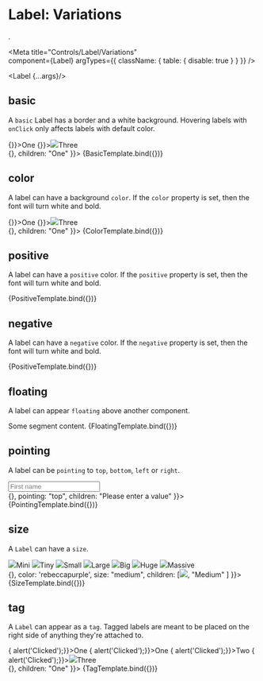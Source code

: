 
# Label: Variations
.

<Meta
  title="Controls/Label/Variations"  
  component={Label}
  argTypes={{
    className: { table: { disable: true } }
  }}
/>

  <Label {...args}/>

## basic

A `basic` Label has a border and a white background. Hovering labels with `onClick` only affects labels with default color. 

<div>
  <Label {...args}/>
  <Label basic color="teal" onClick={() => {}}>One</Label>
  <Label basic color="rebeccapurple" onClick={() => {}}><Image src='https://react.semantic-ui.com/images/avatar/small/stevie.jpg' />Three</Label>
</div>

<Canvas>
  <Story
    name="basic"
    args={{ basic: true, onClick: () => {}, children: "One" }}>
    {BasicTemplate.bind({})}
  </Story>
</Canvas>

## color 

A label can have a background `color`. If the `color` property is set, then 
the font will turn white and bold.

<div>
  <Label {...args}/>
  <Label color="teal" onClick={() => {}}>One</Label>
  <Label color="rebeccapurple" onClick={() => {}}><Image src='https://react.semantic-ui.com/images/avatar/small/stevie.jpg' />Three</Label>
</div>

<Canvas>
  <Story
    name="color"
    args={{ onClick: () => {}, children: "One" }}>
    {ColorTemplate.bind({})}
  </Story>
</Canvas>

## positive

A label can have a `positive` color. If the `positive` property is set, then 
the font will turn white and bold.

<div>
  <Label {...args}/>
</div>

<Canvas>
  <Story
    name="positive"
    args={{ children: "Positive", positive: true }}>
    {PositiveTemplate.bind({})}
  </Story>
</Canvas>

## negative

A label can have a `negative` color. If the `negative` property is set, then 
the font will turn white and bold.

<div>
  <Label {...args}/>
</div>

<Canvas>
  <Story
    name="negative"
    args={{ children: "Negative", negative: true }}>
    {PositiveTemplate.bind({})}
  </Story>
</Canvas>

## floating 

A label can appear `floating` above another component.

<Segment compact>
  <Label {...args}/>
  Some segment content.
</Segment>

<Canvas>
  <Story
    name="floating"
    args={{ floating: true, children: "22" }}>
    {FloatingTemplate.bind({})}
  </Story>
</Canvas>

## pointing 

A label can be `pointing` to `top`, `bottom`, `left` or `right`.

<div>
  <Input name="firstname" type="text" placeholder="First name" fluid/>
  <Label {...args}/>
  <Divider hidden/>
  <Label pointing="bottom">Please enter a value</Label>
  <Input name="lastname" type="text" placeholder="Last name" fluid/>
  <Divider hidden/>
  <Input name="username" type="text" placeholder="Username"/>
  <Label pointing>That name is taken!</Label>
  <Divider hidden/>
  <Label pointing="right">Your password must be 6 characters or more</Label>
  <Input name="password" type="password" placeholder="Password"/>
</div>  

<Canvas>
  <Story
    name="pointing"
    args={{ onClick: () => {}, pointing: "top", children: "Please enter a value" }}>
    {PointingTemplate.bind({})}
  </Story>
</Canvas>

## size 

A `Label` can have a `size`.

<div>
  <Label size='mini'><Image src='https://react.semantic-ui.com/images/avatar/small/joe.jpg' />Mini</Label>
  <Label size='tiny'><Image src='https://react.semantic-ui.com/images/avatar/small/joe.jpg' />Tiny</Label>
  <Label size='small'><Image src='https://react.semantic-ui.com/images/avatar/small/joe.jpg' />Small</Label>
  <Label {...args}/>
  <Label size='large'><Image src='https://react.semantic-ui.com/images/avatar/small/joe.jpg' />Large</Label>
  <Label size='big'><Image src='https://react.semantic-ui.com/images/avatar/small/joe.jpg' />Big</Label>
  <Label size='huge'><Image src='https://react.semantic-ui.com/images/avatar/small/joe.jpg' />Huge</Label>
  <Label size='massive'><Image src='https://react.semantic-ui.com/images/avatar/small/joe.jpg' />Massive <Icon name="code"/></Label>            
</div>

<Canvas>
  <Story
    name="size"
    args={{ onClick: () => {}, color: 'rebeccapurple', size: "medium", children: [<Image src='https://react.semantic-ui.com/images/avatar/small/joe.jpg' />, "Medium" ] }}>
    {SizeTemplate.bind({})}
  </Story>
</Canvas>

## tag 

A `Label` can appear as a `tag`. Tagged labels are meant to be placed on the right side of anything they're attached to.

<div>
  <Label tag onClick={() => { alert('Clicked');}}>One</Label>
  <Label basic tag color="cornflowerblue" onClick={() => { alert('Clicked');}}>One</Label>
  <Label tag color="rgb(0, 156, 149)" onClick={() => { alert('Clicked');}}>Two</Label>
  <Label tag color="rebeccapurple" onClick={() => { alert('Clicked');}}><Image src='https://react.semantic-ui.com/images/avatar/small/stevie.jpg' />Three</Label>
</div>

<Canvas>
  <Story
    name="tag"
    args={{ onClick: () => {}, children: "One" }}>
    {TagTemplate.bind({})}
  </Story>
</Canvas>
